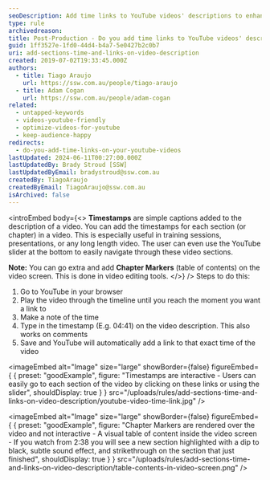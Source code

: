 ```yaml
---
seoDescription: Add time links to YouTube videos' descriptions to enhance user engagement and provide easy access to specific sections or chapters
type: rule
archivedreason:
title: Post-Production - Do you add time links to YouTube videos' descriptions?
guid: 1ff3527e-1fd0-44d4-b4a7-5e0427b2c0b7
uri: add-sections-time-and-links-on-video-description
created: 2019-07-02T19:33:45.000Z
authors:
  - title: Tiago Araujo
    url: https://ssw.com.au/people/tiago-araujo
  - title: Adam Cogan
    url: https://ssw.com.au/people/adam-cogan
related:
  - untapped-keywords
  - videos-youtube-friendly
  - optimize-videos-for-youtube
  - keep-audience-happy
redirects:
  - do-you-add-time-links-on-your-youtube-videos
lastUpdated: 2024-06-11T00:27:00.000Z
lastUpdatedBy: Brady Stroud [SSW]
lastUpdatedByEmail: bradystroud@ssw.com.au
createdBy: TiagoAraujo
createdByEmail: TiagoAraujo@ssw.com.au
isArchived: false
---
```


<introEmbed
  body={<>
**Timestamps** are simple captions added to the description of a video. You can add the timestamps for each section (or chapter) in a video. This is especially useful in training sessions, presentations, or any long length video. The user can even use the YouTube slider at the bottom to easily navigate through these video sections.

**Note:** You can go extra and add **Chapter Markers** (table of contents) on the video screen. This is done in video editing tools.
  </>}
/>
Steps to do this:

1. Go to YouTube in your browser
2. Play the video through the timeline until you reach the moment you want a link to
3. Make a note of the time
4. Type in the timestamp (E.g. 04:41) on the video description. This also works on comments
5. Save and YouTube will automatically add a link to that exact time of the video

<imageEmbed
  alt="Image"
  size="large"
  showBorder={false}
  figureEmbed={ {
    preset: "goodExample",
    figure: "Timestamps are interactive - Users can easily go to each section of the video by clicking on these links or using the slider",
    shouldDisplay: true
  } }
  src="/uploads/rules/add-sections-time-and-links-on-video-description/youtube-video-time-link.jpg"
/>


<imageEmbed
  alt="Image"
  size="large"
  showBorder={false}
  figureEmbed={ {
    preset: "goodExample",
    figure: "Chapter Markers are rendered over the video and not interactive - A visual table of content inside the video screen - If you watch from        2:38 you will see a new section highlighted with a dip to black, subtle sound effect, and strikethrough on the section that just finished",
    shouldDisplay: true
  } }
  src="/uploads/rules/add-sections-time-and-links-on-video-description/table-contents-in-video-screen.png"
/>
